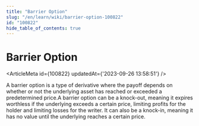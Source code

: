 ```yaml
---
title: "Barrier Option"
slug: "/en/learn/wiki/barrier-option-100822"
id: "100822"
hide_table_of_contents: true
---
```



# Barrier Option

<ArticleMeta id={100822} updatedAt={'2023-09-26 13:58:51'} />
<div className='border-solid border-b border-t-0 my-4 border-[var(--ifm-color-gray-300)]' />

A barrier option is a type of derivative where the payoff depends on whether or not the underlying asset has reached or exceeded a predetermined price.A barrier option can be a knock-out, meaning it expires worthless if the underlying exceeds a certain price, limiting profits for the holder and limiting losses for the writer. It can also be a knock-in, meaning it has no value until the underlying reaches a certain price.
